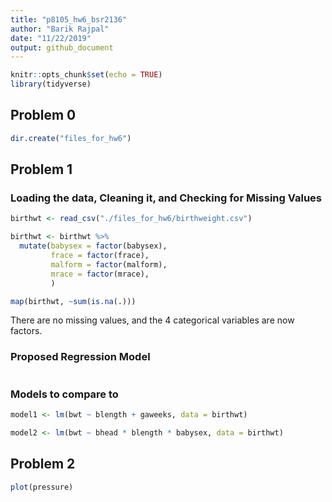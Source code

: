```yaml
---
title: "p8105_hw6_bsr2136"
author: "Barik Rajpal"
date: "11/22/2019"
output: github_document
---
```


```r
knitr::opts_chunk$set(echo = TRUE)
library(tidyverse)
```

## Problem 0

```r
dir.create("files_for_hw6")
```

## Problem 1

### Loading the data, Cleaning it, and Checking for Missing Values

```r
birthwt <- read_csv("./files_for_hw6/birthweight.csv")

birthwt <- birthwt %>%
  mutate(babysex = factor(babysex),
         frace = factor(frace),
         malform = factor(malform),
         mrace = factor(mrace),
         )

map(birthwt, ~sum(is.na(.)))
```

There are no missing values, and the 4 categorical variables are now factors.

### Proposed Regression Model

```r

```

### Models to compare to

```r
model1 <- lm(bwt ~ blength + gaweeks, data = birthwt)

model2 <- lm(bwt ~ bhead * blength * babysex, data = birthwt)
```


## Problem 2

```r
plot(pressure)
```


